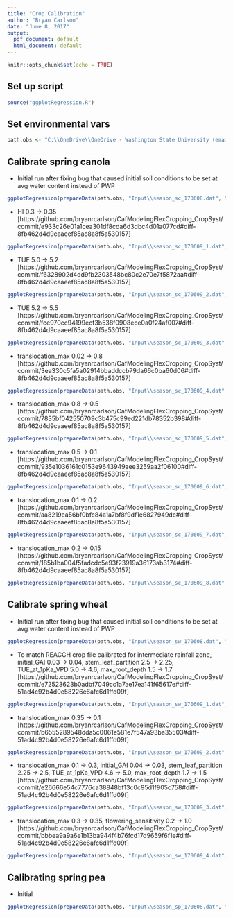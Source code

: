 ```yaml
---
title: "Crop Calibration"
author: "Bryan Carlson"
date: "June 8, 2017"
output:
  pdf_document: default
  html_document: default
---
```


```r
knitr::opts_chunk$set(echo = TRUE)
```

## Set up script
```r
source("ggplotRegression.R")
```

## Set environmental vars
```r
path.obs <- "C:\\OneDrive\\OneDrive - Washington State University (email.wsu.edu)\\Projects\\CafModelingFlexCropping\\Methods\\Calibration\\compileObservedData\\variety-trial-data.xlsx"


```

## Calibrate spring canola
* Initial run after fixing bug that caused initial soil conditions to be set at avg water content instead of PWP
```r
ggplotRegression(prepareData(path.obs, "Input\\season_sc_170608.dat", "sC-wW"))
```
* HI 0.3 -> 0.35 [https://github.com/bryanrcarlson/CafModelingFlexCropping_CropSyst/commit/e933c26e01a1cea301df8cda6d3dbc4d01a077cd#diff-8fb462d4d9caaeef85ac8a8f5a530157]
```r
ggplotRegression(prepareData(path.obs, "Input\\season_sc_170609_1.dat", "sC-wW"))
```

* TUE 5.0 -> 5.2 [https://github.com/bryanrcarlson/CafModelingFlexCropping_CropSyst/commit/f6328902d4dd9fb2303548bc80c2e70e7f5872aa#diff-8fb462d4d9caaeef85ac8a8f5a530157]
```r
ggplotRegression(prepareData(path.obs, "Input\\season_sc_170609_2.dat", "sC-wW"))
```

* TUE 5.2 -> 5.5 [https://github.com/bryanrcarlson/CafModelingFlexCropping_CropSyst/commit/fce970cc94199ecf3b538f0908ece0a0f24af007#diff-8fb462d4d9caaeef85ac8a8f5a530157]
```r
ggplotRegression(prepareData(path.obs, "Input\\season_sc_170609_3.dat", "sC-wW"))
```

* translocation_max 0.02 -> 0.8 [https://github.com/bryanrcarlson/CafModelingFlexCropping_CropSyst/commit/3ea330c5fa5a02914bbaddccb79da66c0ba60d06#diff-8fb462d4d9caaeef85ac8a8f5a530157]
```r
ggplotRegression(prepareData(path.obs, "Input\\season_sc_170609_4.dat", "sC-wW"))
```

* translocation_max 0.8 -> 0.5 [https://github.com/bryanrcarlson/CafModelingFlexCropping_CropSyst/commit/7835bf042550709c3b475c99ed221db78352b398#diff-8fb462d4d9caaeef85ac8a8f5a530157]
```r
ggplotRegression(prepareData(path.obs, "Input\\season_sc_170609_5.dat", "sC-wW"))
```

* translocation_max 0.5 -> 0.1 [https://github.com/bryanrcarlson/CafModelingFlexCropping_CropSyst/commit/935e1036161c0153e9643949aee3259aa2f06100#diff-8fb462d4d9caaeef85ac8a8f5a530157]
```r
ggplotRegression(prepareData(path.obs, "Input\\season_sc_170609_6.dat", "sC-wW"))
```

* translocation_max 0.1 -> 0.2 [https://github.com/bryanrcarlson/CafModelingFlexCropping_CropSyst/commit/aa8219ea56bf0bfc84a1a7bf8f9df1e6827949dc#diff-8fb462d4d9caaeef85ac8a8f5a530157]
```r
ggplotRegression(prepareData(path.obs, "Input\\season_sc_170609_7.dat", "sC-wW"))
```

* translocation_max 0.2 -> 0.15 [https://github.com/bryanrcarlson/CafModelingFlexCropping_CropSyst/commit/185b1ba004f5fadcdc5e93f23919a36173ab3174#diff-8fb462d4d9caaeef85ac8a8f5a530157]
```r
ggplotRegression(prepareData(path.obs, "Input\\season_sc_170609_8.dat", "sC-wW"))
```



## Calibrate spring wheat
* Initial run after fixing bug that caused initial soil conditions to be set at avg water content instead of PWP
```r
ggplotRegression(prepareData(path.obs, "Input\\season_sw_170608.dat", "sW-wW"))
```

* To match REACCH crop file calibrated for intermediate rainfall zone, initial_GAI 0.03 -> 0.04, stem_leaf_partition 2.5 -> 2.25, TUE_at_1pKa_VPD 5.0 -> 4.6, max_root_depth 1.5 -> 1.7 [https://github.com/bryanrcarlson/CafModelingFlexCropping_CropSyst/commit/e72523623b0adbf7049cc1a7ae17ea141f65617e#diff-51ad4c92b4d0e58226e6afc6d1ffd09f]
```r
ggplotRegression(prepareData(path.obs, "Input\\season_sw_170609_1.dat", "sW-wW"))
```

* translocation_max 0.35 -> 0.1 [https://github.com/bryanrcarlson/CafModelingFlexCropping_CropSyst/commit/b6555289548dda5c0061e581e7f547a93ba35503#diff-51ad4c92b4d0e58226e6afc6d1ffd09f]
```r
ggplotRegression(prepareData(path.obs, "Input\\season_sw_170609_2.dat", "sW-wW"))
```

* translocation_max 0.1 -> 0.3, initial_GAI 0.04 -> 0.03, stem_leaf_partition 2.25 -> 2.5, TUE_at_1pKa_VPD 4.6 -> 5.0, max_root_depth 1.7 -> 1.5 [https://github.com/bryanrcarlson/CafModelingFlexCropping_CropSyst/commit/e26666e54c7776ca38848bf13c0c95d1f905c758#diff-51ad4c92b4d0e58226e6afc6d1ffd09f]
```r
ggplotRegression(prepareData(path.obs, "Input\\season_sw_170609_3.dat", "sW-wW"))
```

* translocation_max 0.3 -> 0.35, flowering_sensitivity 0.2 -> 1.0 [https://github.com/bryanrcarlson/CafModelingFlexCropping_CropSyst/commit/bbbea9a9a6e1b13ba944f4b76fcd17d9659f6f1e#diff-51ad4c92b4d0e58226e6afc6d1ffd09f]
```r
ggplotRegression(prepareData(path.obs, "Input\\season_sw_170609_4.dat", "sW-wW"))
```

## Calibrating spring pea
* Initial
```r
ggplotRegression(prepareData(path.obs, "Input\\season_sp_170608.dat", "sP-wW"))
```

